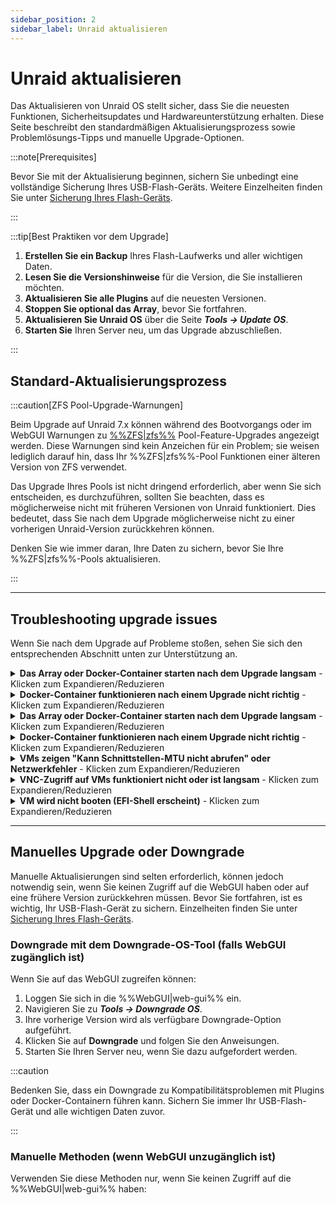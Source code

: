 ```yaml
---
sidebar_position: 2
sidebar_label: Unraid aktualisieren
---
```



# Unraid aktualisieren

Das Aktualisieren von Unraid OS stellt sicher, dass Sie die neuesten Funktionen, Sicherheitsupdates und Hardwareunterstützung erhalten. Diese Seite beschreibt den standardmäßigen Aktualisierungsprozess sowie Problemlösungs-Tipps und manuelle Upgrade-Optionen.

:::note\[Prerequisites]

Bevor Sie mit der Aktualisierung beginnen, sichern Sie unbedingt eine vollständige Sicherung Ihres USB-Flash-Geräts. Weitere Einzelheiten finden Sie unter [Sicherung Ihres Flash-Geräts](../maintain-and-update/changing-the-flash-device.mdx#backing-up-your-flash-device).

:::

:::tip[Best Praktiken vor dem Upgrade]

1. **Erstellen Sie ein Backup** Ihres Flash-Laufwerks und aller wichtigen Daten.
2. **Lesen Sie die Versionshinweise** für die Version, die Sie installieren möchten.
3. **Aktualisieren Sie alle Plugins** auf die neuesten Versionen.
4. **Stoppen Sie optional das Array**, bevor Sie fortfahren.
5. **Aktualisieren Sie Unraid OS** über die Seite ***Tools → Update OS***.
6. **Starten Sie** Ihren Server neu, um das Upgrade abzuschließen.

:::

## Standard-Aktualisierungsprozess

<Tabs>
  <TabItem value="Modern (2025)" label="Unraid 7.x und später" default>
    <UpgradeModern />
  </TabItem>

  <TabItem value="Legacy (6.11 bis 6.12)" label="Unraid 6.11 bis 6.12">
    <UpgradeLegacy611612 />
  </TabItem>
</Tabs>

:::caution[ZFS Pool-Upgrade-Warnungen]

Beim Upgrade auf Unraid 7.x können während des Bootvorgangs oder im WebGUI Warnungen zu [%%ZFS|zfs%%](../../advanced-configurations/optimize-storage/zfs-storage.mdx) Pool-Feature-Upgrades angezeigt werden. Diese Warnungen sind kein Anzeichen für ein Problem; sie weisen lediglich darauf hin, dass Ihr %%ZFS|zfs%%-Pool Funktionen einer älteren Version von ZFS verwendet.

Das Upgrade Ihres Pools ist nicht dringend erforderlich, aber wenn Sie sich entscheiden, es durchzuführen, sollten Sie beachten, dass es möglicherweise nicht mit früheren Versionen von Unraid funktioniert. Dies bedeutet, dass Sie nach dem Upgrade möglicherweise nicht zu einer vorherigen Unraid-Version zurückkehren können.

Denken Sie wie immer daran, Ihre Daten zu sichern, bevor Sie Ihre %%ZFS|zfs%%-Pools aktualisieren.

:::

---

## Troubleshooting upgrade issues

Wenn Sie nach dem Upgrade auf Probleme stoßen, sehen Sie sich den entsprechenden Abschnitt unten zur Unterstützung an.

<details>
  <summary><strong>Das Array oder Docker-Container starten nach dem Upgrade langsam</strong> - Klicken zum Expandieren/Reduzieren</summary>

  Ein einmaliger Migrationsprozess kann nach bestimmten Upgrades für Docker-Container erforderlich sein. Dieser Prozess kann Zeit in Anspruch nehmen, insbesondere wenn Sie viele Images haben. Seien Sie geduldig während dieses Prozesses; die Leistung sollte sich nach dem ersten Start normalisieren.
</details>

<details>
  <summary><strong>Docker-Container funktionieren nach einem Upgrade nicht richtig</strong> - Klicken zum Expandieren/Reduzieren</summary>

  Wenn Sie auf Fehler stoßen wie *"Layer aus dem Manifest stimmen nicht mit der Image-Konfiguration überein,"* müssen Sie möglicherweise Ihre Docker-Image-Datei neu erstellen. Hier ist, wie:

  1. Gehen Sie zu ***Einstellungen → Docker*** und stoppen Sie den Docker-Dienst.
  2. Kreuzen Sie das Kästchen an, um das Docker-Image zu löschen, und klicken Sie auf die Löschtaste.
  3. Starten Sie Docker neu, um das Image neu zu erstellen.
  4. Navigieren Sie zur **Apps**-Registerkarte, **Vorherige Apps** und markieren Sie, was Sie erneut installieren möchten, und klicken Sie auf **„xx Anwendungen installieren“**.
</details>

<details>
  <summary><strong>Das Array oder Docker-Container starten nach dem Upgrade langsam</strong> - Klicken zum Expandieren/Reduzieren</summary>

  Ein einmaliger Migrationsprozess kann nach bestimmten Upgrades für Docker-Container erforderlich sein. Dieser Prozess kann Zeit in Anspruch nehmen, insbesondere wenn Sie viele Images haben. Seien Sie geduldig während dieses Prozesses; die Leistung sollte sich nach dem ersten Start normalisieren.

  1. Gehen Sie zum **VMs**-Tab und bearbeiten Sie jede %%VM|vm%% (stellen Sie sicher, dass die **Erweiterte Ansicht** aktiviert ist).
  2. Setzen Sie die Netzwerkbrücke auf `br0` und klicken Sie auf **Anwenden**.
  3. Navigieren Sie zu ***Einstellungen → VM-Manager*** (in **Erweiterter Ansicht**) und setzen Sie die Standard-Bridge auf `br0`.
</details>

<details>
  <summary><strong>Docker-Container funktionieren nach einem Upgrade nicht richtig</strong> - Klicken zum Expandieren/Reduzieren</summary>

  Wenn Sie auf Fehler stoßen wie *"Layer aus dem Manifest stimmen nicht mit der Image-Konfiguration überein,"* müssen Sie möglicherweise Ihre Docker-Image-Datei neu erstellen. Hier ist, wie:

  1. Bearbeiten Sie die %%VM|vm%% über das **VMs**-Tab (wählen Sie **Erweiterte Ansicht** aus).
  2. Stellen Sie den **%%VNC|vnc-session%%-Video-Treiber** auf **QXL** (empfohlen) ein. Versuchen Sie **Cirrus** oder **vmvga**, wenn Sie mit QXL wenig Erfolg haben.
  3. Klicken Sie auf **Anwenden**, um die Änderungen zu speichern.
</details>

<details>
  <summary><strong>VMs zeigen "Kann Schnittstellen-MTU nicht abrufen" oder Netzwerkfehler</strong> - Klicken zum Expandieren/Reduzieren</summary>

  Wenn Sie %%OVMF|ovmf%%-basierte %%VMs|vm%% in älteren Unraid-Versionen erstellt haben, könnten Sie auf eine EFI-Shell stoßen. Sie können die %%VM|vm%% starten, indem Sie die folgenden Befehle eingeben:

  1. Geben Sie `fs0:` ein.
  2. Geben Sie dann `cd efi/boot` ein.
  3. Schließlich geben Sie `bootx64.efi` ein.

  Wenn `fs0:` nicht funktioniert, können Sie stattdessen `fs1:` versuchen. Wenn weiterhin Probleme auftreten, besuchen Sie bitte das [Unraid-Forum](https://forums.unraid.net/) für Unterstützung.
</details>

<details>
  <summary><strong>VNC-Zugriff auf VMs funktioniert nicht oder ist langsam</strong> - Klicken zum Expandieren/Reduzieren</summary>

  Um dieses Problem zu lösen, bearbeiten Sie die %%VM|vm%% im %%WebGUI|web-gui%% und klicken Sie auf **Anwenden**, ohne Änderungen vorzunehmen. Diese Aktion aktualisiert den Maschinentyp auf die neueste unterstützte Version.
</details>

<details>
  <summary><strong>VM wird nicht booten (EFI-Shell erscheint)</strong> - Klicken zum Expandieren/Reduzieren</summary>

  Wenn Sie %%OVMF|ovmf%%-basierte %%VMs|vm%% in älteren Unraid-Versionen erstellt haben, könnten Sie auf eine EFI-Shell stoßen. Sie können die %%VM|vm%% starten, indem Sie die folgenden Befehle eingeben:
</details>

---

## Manuelles Upgrade oder Downgrade

Manuelle Aktualisierungen sind selten erforderlich, können jedoch notwendig sein, wenn Sie keinen Zugriff auf die WebGUI haben oder auf eine frühere Version zurückkehren müssen. Bevor Sie fortfahren, ist es wichtig, Ihr USB-Flash-Gerät zu sichern. Einzelheiten finden Sie unter [Sicherung Ihres Flash-Geräts](../maintain-and-update/changing-the-flash-device.mdx#backing-up-your-flash-device).

### Downgrade mit dem Downgrade-OS-Tool (falls WebGUI zugänglich ist)

Wenn Sie auf das WebGUI zugreifen können:

1. Loggen Sie sich in die %%WebGUI|web-gui%% ein.
2. Navigieren Sie zu ***Tools → Downgrade OS***.
3. Ihre vorherige Version wird als verfügbare Downgrade-Option aufgeführt.
4. Klicken Sie auf **Downgrade** und folgen Sie den Anweisungen.
5. Starten Sie Ihren Server neu, wenn Sie dazu aufgefordert werden.

:::caution

Bedenken Sie, dass ein Downgrade zu Kompatibilitätsproblemen mit Plugins oder Docker-Containern führen kann. Sichern Sie immer Ihr USB-Flash-Gerät und alle wichtigen Daten zuvor.

:::

### Manuelle Methoden (wenn WebGUI unzugänglich ist)

Verwenden Sie diese Methoden nur, wenn Sie keinen Zugriff auf die %%WebGUI|web-gui%% haben:

<Tabs>
  <TabItem value="Einfachste Methode" label="Einfachste Methode">
    <ManualDowngradeSimplest />
  </TabItem>

  <TabItem value="Kommandozeilen-Methode" label="Kommandozeilen-Methode">
    <ManualDowngradeCommandLine />
  </TabItem>
</Tabs>

